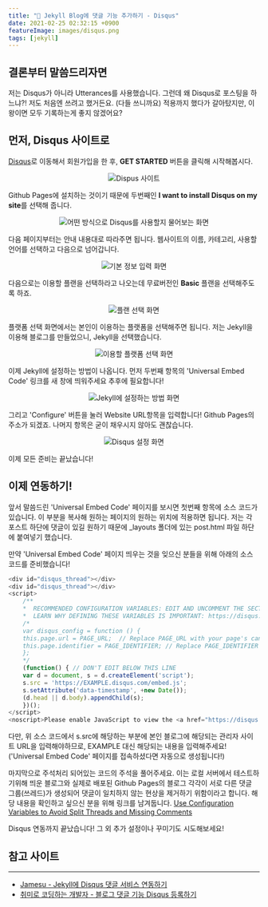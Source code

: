 ```yaml
---
title: "💬 Jekyll Blog에 댓글 기능 추가하기 - Disqus"
date: 2021-02-25 02:32:15 +0900
featureImage: images/disqus.png
tags: [jekyll]
---
```


## 결론부터 말씀드리자면

저는 Disqus가 아니라 Utterances를 사용했습니다. 그런데 왜 Disqus로 포스팅을 하느냐?! 저도 처음엔 쓰려고 했거든요. (다들 쓰니까요) 적용까지 했다가 갈아탔지만, 이왕이면 모두 기록하는게 좋지 않겠어요?

## 먼저, Disqus 사이트로

[Disqus](https://disqus.com/)로 이동해서 회원가입을 한 후, **GET STARTED** 버튼을 클릭해 시작해봅시다.

<p align="center">
  <img src="images/01.png" alt="Dispus 사이트" title="Dispus 사이트" />
</p>

Github Pages에 설치하는 것이기 때문에 두번째인 **I want to install Disqus on my site**를 선택해 줍니다.

<p align="center">
  <img
    src="images/02.png"
    alt="어떤 방식으로 Disqus를 사용할지 물어보는 화면"
    title="어떤 방식으로 Disqus를 사용할지 물어보는 화면"
  />
</p>

다음 페이지부터는 안내 내용대로 따라주면 됩니다.
웹사이트의 이름, 카테고리, 사용할 언어를 선택하고 다음으로 넘어갑니다.

<p align="center">
  <img
    src="images/03.png"
    alt="기본 정보 입력 화면"
    title="기본 정보 입력 화면"
  />
</p>

다음으로는 이용할 플랜을 선택하라고 나오는데 무료버전인 **Basic** 플랜을 선택해주도록 하죠.

<p align="center">
  <img src="images/04.png" alt="플랜 선택 화면" title="플랜 선택 화면" />
</p>

플랫폼 선택 화면에서는 본인이 이용하는 플랫폼을 선택해주면 됩니다. 저는 Jekyll을 이용해 블로그를 만들었으니, Jekyll을 선택했습니다.

<p align="center">
  <img
    src="images/05.png"
    alt="이용할 플랫폼 선택 화면"
    title="이용할 플랫폼 선택 화면"
  />
</p>

이제 Jekyll에 설정하는 방법이 나옵니다. 먼저 두번째 항목의 'Universal Embed Code' 링크를 새 창에 띄워주세요 추후에 필요합니다!

<p align="center">
  <img
    src="images/06.png"
    alt="Jekyll에 설정하는 방법 화면"
    title="Jekyll에 설정하는 방법 화면"
  />
</p>

그리고 'Configure' 버튼을 눌러 Website URL항목을 입력합니다! Github Pages의 주소가 되겠죠. 나머지 항목은 굳이 채우시지 않아도 괜찮습니다.

<p align="center">
  <img src="images/07.png" alt="Disqus 설정 화면" title="Disqus 설정 화면" />
</p>

이제 모든 준비는 끝났습니다!

## 이제 연동하기!

앞서 말씀드린 'Universal Embed Code' 페이지를 보시면 첫번째 항목에 소스 코드가 있습니다. 이 부분을 복사해 원하는 페이지의 원하는 위치에 적용하면 됩니다. 저는 각 포스트 하단에 댓글이 있길 원하기 때문에 \_layouts 폴더에 있는 post.html 파일 하단에 붙여넣기 했습니다.

만약 'Universal Embed Code' 페이지 띄우는 것을 잊으신 분들을 위해 아래의 소스 코드를 준비했습니다!

```js
<div id="disqus_thread"></div>
<div id="disqus_thread"></div>
<script>
    /**
    *  RECOMMENDED CONFIGURATION VARIABLES: EDIT AND UNCOMMENT THE SECTION BELOW TO INSERT DYNAMIC VALUES FROM YOUR PLATFORM OR CMS.
    *  LEARN WHY DEFINING THESE VARIABLES IS IMPORTANT: https://disqus.com/admin/universalcode/#configuration-variables    */
    /*
    var disqus_config = function () {
    this.page.url = PAGE_URL;  // Replace PAGE_URL with your page's canonical URL variable
    this.page.identifier = PAGE_IDENTIFIER; // Replace PAGE_IDENTIFIER with your page's unique identifier variable
    };
    */
    (function() { // DON'T EDIT BELOW THIS LINE
    var d = document, s = d.createElement('script');
    s.src = 'https://EXAMPLE.disqus.com/embed.js';
    s.setAttribute('data-timestamp', +new Date());
    (d.head || d.body).appendChild(s);
    })();
</script>
<noscript>Please enable JavaScript to view the <a href="https://disqus.com/?ref_noscript">comments powered by Disqus.</a></noscript>
```

다만, 위 소스 코드에서 s.src에 해당하는 부분에 본인 블로그에 해당되는 관리자 사이트 URL을 입력해야하므로, EXAMPLE 대신 해당되는 내용을 입력해주세요!('Universal Embed Code' 페이지를 접속하셨다면 자동으로 생성됩니다!)

마지막으로 주석처리 되어있는 코드의 주석을 풀어주세요.
이는 로컬 서버에서 테스트하기위해 띄운 블로그와 실제로 배포된 Github Pages의 블로그 각각이 서로 다른 댓글 그룹(쓰레드)가 생성되어 댓글이 일치하지 않는 현상을 제거하기 위함이라고 합니다. 해당 내용을 확인하고 싶으신 분을 위해 링크를 남겨둡니다. [Use Configuration Variables to Avoid Split Threads and Missing Comments](https://help.disqus.com/en/articles/1717137-use-configuration-variables-to-avoid-split-threads-and-missing-comments)

Disqus 연동까지 끝났습니다! 그 외 추가 설정이나 꾸미기도 시도해보세요!

## 참고 사이트

---

- [Jamesu - Jekyll에 Disqus 댓글 서비스 연동하기](https://jamesu.dev/posts/2020/01/03/adding-disqus-comment-service-to-jekyll/)
- [취미로 코딩하는 개발자 - 블로그 댓글 기능 Disqus 등록하기](https://devinlife.com/howto%20github%20pages/blog-disqus/)
